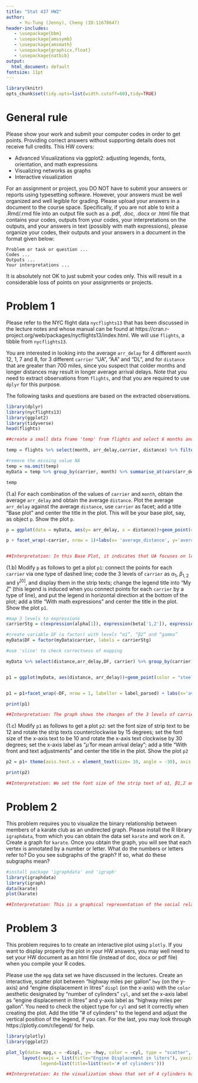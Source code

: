 ---
title: "Stat 437 HW2"
author: 
     - Yu-Tung (Jenny), Cheng (ID:11678647)
header-includes:
   - \usepackage{bbm}
   - \usepackage{amssymb}
   - \usepackage{amsmath}
   - \usepackage{graphicx,float}
   - \usepackage{natbib}
output:
  html_document: default
fontsize: 11pt
---

```{r, echo=FALSE, warning=FALSE}
library(knitr)
opts_chunk$set(tidy.opts=list(width.cutoff=60),tidy=TRUE)
```

# General rule

Please show your work and submit your computer codes in order to get points. Providing correct answers without supporting details does not receive full credits. This HW covers:

- Advanced Visualizations via ggplot2: adjusting legends, fonts, orientation, and math expressions
- Visualizing networks as graphs
- Interactive visualization 

For an assignment or project, you DO NOT have to submit your answers or reports using typesetting software. However, your answers must be well organized and well legible for grading. Please upload your answers in a document to the course space. Specifically, if you are not able to knit a .Rmd/.rmd file into an output file such as a .pdf, .doc, .docx or .html file that contains your codes, outputs from your codes, your interpretations on the outputs, and your answers in text (possibly with math expressions), please organize your codes, their outputs and your answers in a document in the format given below:

```
Problem or task or question ... 
Codes ...
Outputs ...
Your interpretations ...
```

It is absolutely not OK to just submit your codes only. This will result in a considerable loss of points on your assignments or projects. 

# Problem 1

Please refer to the NYC flight data `nycflights13` that has been discussed in the lecture notes and whose manual can be found at https://cran.r-project.org/web/packages/nycflights13/index.html. We will use `flights`, a tibble from `nycflights13`.


You are interested in looking into the average `arr_delay` for 4 different `month` 12, 1, 7 and 8, for 3 different `carrier` "UA", "AA" and "DL", and for `distance` that are greater than 700 miles, since you suspect that colder months and longer distances may result in longer average arrival delays. Note that you need to extract observations from `flights`, and that you are required to use `dplyr` for this purpose. 

The following tasks and questions are based on the extracted observations.
```{r, cache=TRUE}
library(dplyr)
library(nycflights13)
library(ggplot2)
library(tidyverse)
head(flights)

##create a small data frame 'temp' from flights and select 6 months and 3 carriers from 'flights'

temp = flights %>% select(month, arr_delay,carrier, distance) %>% filter(month %in% c(12,1,7,8), carrier %in% c("UA", "AA", "DL"), distance > 700)

#remove the missing value NA
temp = na.omit(temp)
myData = temp %>% group_by(carrier, month) %>% summarise_at(vars(arr_delay, distance), list(mean))

temp

```

(1.a) For each combination of the values of `carrier` and `month`, obtain the average `arr_delay` and obtain the average `distance`. Plot the average `arr_delay` against the average `distance`, use `carrier` as facet; add a title "Base plot" and center the title in the plot. This will be your base plot, say, as object `p`. Show the plot `p`.
```{r, cache=TRUE}

p = ggplot(data = myData, aes(y= arr_delay, x = distance))+geom_point(col="blue")

p + facet_wrap(~carrier, nrow = 1)+labs(x= 'average_distance', y='average_arr_delay',title=('Base Plot'))+theme(plot.title= element_text(hjust = 0.5), )


##Interpretation: In this Base Plot, it indicates that UA focuses on long-distance flights compared to AA and DL. DL relatively shows the higher frequency of the average of arrival delay in the short-distance flights compared with AA.  

```

(1.b) Modify `p` as follows to get a plot `p1`: connect the points for each `carrier` via one type of dashed line; code the 3 levels of `carrier` as $\alpha_1$, $\beta_{1,2}$ and $\gamma^{[0]}$, and display them in the strip texts; change the legend title into "My $\zeta$" (this legend is induced when you connect points for each `carrier` by a type of line), and put the legend in horizontal direction at the bottom of the plot; add a title "With math expressions" and center the title in the plot. Show the plot `p1`.

```{r, cache=TRUE}

#map 3 levels to expressions
carrierStg = c(expression(alpha[1]), expression(beta['1,2']), expression(gamma^{'[0]'}))

#create variable DF (a factor) with levels “α1”, “β2” and “gamma”
myData$DF = factor(myData$carrier, labels = carrierStg) 

#use 'slice' to check correctness of mapping

myData %>% select(distance,arr_delay,DF, carrier) %>% group_by(carrier) %>% slice(1)


p1 = ggplot(myData, aes(distance, arr_delay))+geom_point(color = "steelblue")+ theme(plot.title = element_text(hjust=0.5))+geom_line(aes(linetype= myData$DF, color = "red"))+labs(linetype = expression(paste("My ", zeta, sep=""))) + scale_linetype_discrete(labels =carrierStg) 


p1 = p1+facet_wrap(~DF, nrow = 1, labeller = label_parsed) + labs(x='ave_distance', y='ave_arr_delay', title=('Base Plot \n With Math Expression'))+theme(legend.position="bottom",legend.direction="horizontal")

print(p1)

##Interpretation: The graph shows the changes of the 3 levels of carriers to the Mathematical expressions which are AA as α1 with the solid line to connect the data points,  DL as β1,2 with the dash line to connect the data points, and UA as γ^[0] with looser dash line to connect the data points. From the visualization, DL as β1,2 displays relatively huge gap between their less frequent average of arrival delay and their most frequent data point. By this case, among the AA, DL and UA, DL(β1,2) has comparatively highly unstable for the average flight punctuality rate.  

```

(1.c) Modify `p1` as follows to get a plot `p2`: set the font size of strip text to be 12 and rotate the strip texts counterclockwise by 15 degrees; set the font size of the x-axis text to be 10 and rotate the x-axis text clockwise by 30 degrees; set the x-axis label as "$\hat{\mu}$ for mean arrival delay"; add a title "With front and text adjustments" and center the title in the plot. Show the plot `p2`

```{r, cache=TRUE}

p2 = p1+ theme(axis.text.x = element_text(size= 10, angle = -30), axis.title.x= element_text(size=10, angle=15), strip.text= element_text(size=12, angle= 15))+labs(x = expression(paste(hat(mu), ' \t mean of arrival delay')), title= ('Base Plot\n With Math Expression \n With Front and Next Adjustment'))

print(p2)

##Interpretation: We set the font size of the strip text of α1, β1,2 and  γ^[0] with the counterclockwise rotate by 15 degrees. Besides that, by adding the mu^hat expression to express the mean of arrival delay with the font size of 10 and be rotated clockwise by 30 degrees. 

```

# Problem 2 

This problem requires you to visualize the binary relationship between members of a karate club as an undirected graph. Please install the R library `igraphdata`, from which you can obtain the data set `karate` and work on it. Create a graph for `karate`. Once you obtain the graph, you will see that each vertex is annotated by a number or letter. What do the numbers or letters refer to? Do you see subgraphs of the graph? If so, what do these subgraphs mean? 

```{r, cache=TRUE}

#install package 'igraphdata' and 'igraph'
library(igraphdata)
library(igraph)
data(karate)
plot(karate)

##Interpretation: This is a graphical representation of the social relationships among 34 individuals in a karate club. Each sub-bubbles of numbers represent to the members in the karate club, and one of the two main bubbles 'A' refers to the karate president John A. and another one with 'H' refers to the karate instructor.  The vertex attribute is regarded as the participant's membership. However,  Actor 9 has more connections to 'H's group. Besides that, some sub-bubble individuals between 'H' and 'A' with the middle part usually show more complexity of overlapping relationships between them. 
```

# Problem 3

This problem requires to to create an interactive plot using `plotly`. If you want to display properly the plot in your HW answers, you may well need to set your HW document as an html file (instead of doc, docx or pdf file) when you compile your R codes.

Please use the `mpg` data set we have discussed in the lectures. Create an interactive, scatter plot between "highway miles per gallon" `hwy` (on the y-axis) and "engine displacement in litres" `displ` (on the x-axis) with the `color` aesthetic designated by "number of cylinders" `cyl`, and set the x-axis label as "engine displacement in litres" and y-axis label as "highway miles per gallon". You need to check the object type for `cyl` and set it correctly when creating the plot. Add the title "# of cylinders" to the legend and adjust the vertical position of the legend, if you can. For the last, you may look through https://plotly.com/r/legend/ for help.

```{r, cache=TRUE}
library(plotly)
library(ggplot2)

plot_ly(data= mpg,x = ~displ, y= ~hwy, color = ~cyl, type = "scatter", symbol = ~cyl, width = 700, height = 400, size = 3, alpha = 0.3, text = ~cyl) %>%
      layout(xaxis = list(title="Engine Displacement in liters"), yaxis = list(title='Highway Miles per gallon'),
             legend=list(title=list(text='# of cylinders')))

##Interpretation: As the visualization shows that set of 4 cylinders has the least engine displacement in liters but it has the largest amount consumption in highway miles per gallon compared to others with 5, 6 and 8 cylinders. However, the cars with 8 cylinders, which are the indicated as round shape of data points, have the pretty high frequency of engine displacement in liters with unstable ranges from different data. The 5 cylinder only has two data points from the graph in the triangular shape of data points with technically fewer sample observations among others.
```